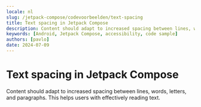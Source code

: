 ```yaml
---
locale: nl
slug: /jetpack-compose/codevoorbeelden/text-spacing
title: Text spacing in Jetpack Compose
description: Content should adapt to increased spacing between lines, words, letters, and paragraphs.
keywords: [Android, Jetpack Compose, accessibility, code sample]
authors: [pavlo]
date: 2024-07-09
---
```


# Text spacing in Jetpack Compose

Content should adapt to increased spacing between lines, words, letters, and paragraphs. This helps users with effectively reading text.

<CodeSample id="text-spacing" framework="jetpack-compose" locale="nl"/>
